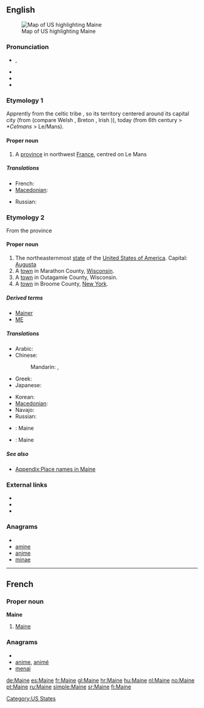 {{wikipedia|dab=Maine (disambiguation)|Maine}}
{{also|maine}}
==English==
[[Image:Map of USA highlighting Maine.png|thumb|right|Map of US highlighting Maine]]

===Pronunciation===
* {{a|UK|US}} {{IPA|/meɪn/}}, {{SAMPA|/meIn/}}
* {{audio|en-us-Maine.ogg|Audio (US)}}
* {{rhymes|eɪn}}
* {{homophones|main|mane}}

===Etymology 1===
{{wikipedia|Maine (province)}}
Apprently from the celtic tribe {{term|aulerci cenomanni|lang=fr}}, so its territory centered around its capital city  {{term|Vindinon||white place|lang=fr}} (from {{etyl|cel}} {{term||vindo-|white}} (compare Welsh {{term|gwyn|lang=cy}}, Breton {{term|gwen|lang=br}}, Irish {{term|finn|lang=ga}})), today {{term|le Mans|lang=fr}} (from {{term|Cenomannis|lang=fro}} 6th century > ''*Celmans'' > Le/Mans).

====Proper noun====
{{en-proper noun}}

# A [[province]] in northwest [[France]], centred on Le Mans

=====Translations=====
{{trans-top|province in France}}
* French: {{t+|fr|Maine}}
* [[Macedonian]]: {{t|mk|Мен|m|tr=Men}}
{{trans-mid}}
* Russian: {{t|ru|Мен|m|tr=Men}}
{{trans-bottom}}

===Etymology 2===
{{wikipedia|Maine|Maine (US state)}}
From the {{etyl|fr}} province

====Proper noun====
{{en-proper noun}}

# The northeasternmost [[state]] of the [[United States of America]]. Capital: [[Augusta]]
# A [[town]] in Marathon County, [[Wisconsin]].
# A [[town]] in Outagamie County, Wisconsin.
# A [[town]] in Broome County, [[New York]].

=====Derived terms=====
* [[Mainer]]
* [[ME]]

=====Translations=====
{{trans-top|US State}}
* Arabic: {{t-|ar|مين|m|tr=miin}}
* Chinese:
*: Mandarin: {{t-|cmn|緬因州|sc=Hani}}, {{t-|cmn|缅因州|tr=Miǎnyīn-zhōu|sc=Hani}}
* Greek: {{t|el|Μέιν|tr=Méin}}
* Japanese: {{t-|ja|メイン州|tr=Mein-shū}}
{{trans-mid}}
* Korean: {{t|ko|메인 주|tr=Mein-chu|sc=Hang}}
* [[Macedonian]]: {{t|mk|Мејн|m|tr=Mejn}}
* Navajo: {{tø|nv|Méíin hahoodzo}}
* Russian: {{t-|ru|Мэн|m|tr=Men}}
{{trans-bottom}}

{{checktrans-top}}
* {{ttbc|French}}: Maine {{f}}
{{trans-mid}}
* {{ttbc|Spanish}}: Maine
{{trans-bottom}}

=====See also=====
* [[Appendix:Place names in Maine]]

===External links===
* {{pedialite|Maine, Marathon County, Wisconsin}}
* {{pedialite|Maine, Outagamie County, Wisconsin}}
* {{pedialite|Maine, New York}}

===Anagrams===
* {{alphagram|aeimn}}
* [[amine#English|amine]]
* [[anime#English|anime]]
* [[minae#English|minae]]

----

==French==
===Proper noun===
'''Maine'''
# [[Maine#English|Maine]]

===Anagrams===
* {{alphagram|aeimn}}
* [[anime#French|anime]], [[animé#French|animé]]
* [[menai#French|menai]]


[[Category:US States]]

[[de:Maine]]
[[es:Maine]]
[[fr:Maine]]
[[gl:Maine]]
[[hr:Maine]]
[[hu:Maine]]
[[nl:Maine]]
[[no:Maine]]
[[pt:Maine]]
[[ru:Maine]]
[[simple:Maine]]
[[sr:Maine]]
[[fi:Maine]]